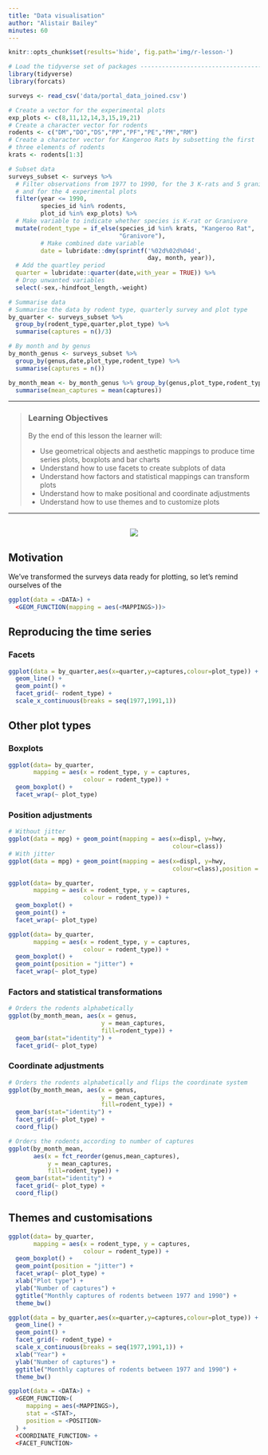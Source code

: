 ```yaml
---
title: "Data visualisation" 
author: "Alistair Bailey"
minutes: 60
---
```


```r
knitr::opts_chunk$set(results='hide', fig.path='img/r-lesson-')

# Load the tidyverse set of packages -------------------------------------------
library(tidyverse)
library(forcats)

surveys <- read_csv('data/portal_data_joined.csv')

# Create a vector for the experimental plots
exp_plots <- c(8,11,12,14,3,15,19,21)
# Create a character vector for rodents
rodents <- c("DM","DO","DS","PP","PF","PE","PM","RM")
# Create a character vector for Kangeroo Rats by subsetting the first
# three elements of rodents
krats <- rodents[1:3]

# Subset data
surveys_subset <- surveys %>% 
  # Filter observations from 1977 to 1990, for the 3 K-rats and 5 granivores, 
  # and for the 4 experimental plots
  filter(year <= 1990,                    
         species_id %in% rodents,         
         plot_id %in% exp_plots) %>%      
  # Make variable to indicate whether species is K-rat or Granivore
  mutate(rodent_type = if_else(species_id %in% krats, "Kangeroo Rat",
                               "Granivore"),
         # Make combined date variable
         date = lubridate::dmy(sprintf('%02d%02d%04d', 
                                       day, month, year)),
  # Add the quartley period
  quarter = lubridate::quarter(date,with_year = TRUE)) %>% 
  # Drop unwanted variables
  select(-sex,-hindfoot_length,-weight)

# Summarise data
# Summarise the data by rodent type, quarterly survey and plot type
by_quarter <- surveys_subset %>% 
  group_by(rodent_type,quarter,plot_type) %>% 
  summarise(captures = n()/3) 

# By month and by genus
by_month_genus <- surveys_subset %>% 
  group_by(genus,date,plot_type,rodent_type) %>% 
  summarise(captures = n()) 

by_month_mean <- by_month_genus %>% group_by(genus,plot_type,rodent_type) %>%
  summarise(mean_captures = mean(captures))
```

------------

> ### Learning Objectives
>
> By the end of this lesson the learner will:
>
> + Use geometrical objects and aesthetic mappings to produce time series plots, 
boxplots and bar charts
> + Understand how to use facets to create subplots of data
> + Understand how factors and statistical mappings can transform plots
> + Understand how to make positional and coordinate adjustments
> + Understand how to use themes and to customize plots

------------

<div style="text-align: center; margin-top: 30px; margin-bottom: 30px;">
![](./img/data_project_pipeline_vis.png)
</div>

## Motivation

We've transformed the surveys data ready for plotting, so let's remind ourselves
of the 

```r
ggplot(data = <DATA>) + 
  <GEOM_FUNCTION(mapping = aes(<MAPPINGS>))>
```


## Reproducing the time series

### Facets

```r

ggplot(data = by_quarter,aes(x=quarter,y=captures,colour=plot_type)) +
  geom_line() +
  geom_point() +
  facet_grid(~ rodent_type) +
  scale_x_continuous(breaks = seq(1977,1991,1))

```

## Other plot types

### Boxplots

```r

ggplot(data= by_quarter,
       mapping = aes(x = rodent_type, y = captures, 
                     colour = rodent_type)) +
  geom_boxplot() +
  facet_wrap(~ plot_type)

```


### Position adjustments

```r
# Without jitter
ggplot(data = mpg) + geom_point(mapping = aes(x=displ, y=hwy, 
                                              colour=class))
# With jitter
ggplot(data = mpg) + geom_point(mapping = aes(x=displ, y=hwy, 
                                              colour=class),position = "jitter")

```

```r
ggplot(data= by_quarter,
       mapping = aes(x = rodent_type, y = captures, 
                     colour = rodent_type)) +
  geom_boxplot() +
  geom_point() +
  facet_wrap(~ plot_type)

ggplot(data= by_quarter,
       mapping = aes(x = rodent_type, y = captures, 
                     colour = rodent_type)) +
  geom_boxplot() +
  geom_point(position = "jitter") +
  facet_wrap(~ plot_type)

```

### Factors and statistical transformations

```r
# Orders the rodents alphabetically
ggplot(by_month_mean, aes(x = genus, 
                          y = mean_captures, 
                          fill=rodent_type)) +
  geom_bar(stat="identity") + 
  facet_grid(~ plot_type)
```

### Coordinate adjustments

```r
# Orders the rodents alphabetically and flips the coordinate system
ggplot(by_month_mean, aes(x = genus, 
                          y = mean_captures, 
                          fill=rodent_type)) +
  geom_bar(stat="identity") + 
  facet_grid(~ plot_type) +
  coord_flip()

```


```r

# Orders the rodents according to number of captures
ggplot(by_month_mean,
       aes(x = fct_reorder(genus,mean_captures),
           y = mean_captures, 
           fill=rodent_type)) +
  geom_bar(stat="identity") +
  facet_grid(~ plot_type) +
  coord_flip()

```

## Themes and customisations


```r

ggplot(data= by_quarter,
       mapping = aes(x = rodent_type, y = captures, 
                     colour = rodent_type)) +
  geom_boxplot() +
  geom_point(position = "jitter") +
  facet_wrap(~ plot_type) +
  xlab("Plot type") +
  ylab("Number of captures") +
  ggtitle("Monthly captures of rodents between 1977 and 1990") +
  theme_bw()

```

```r

ggplot(data = by_quarter,aes(x=quarter,y=captures,colour=plot_type)) +
  geom_line() +
  geom_point() +
  facet_grid(~ rodent_type) +
  scale_x_continuous(breaks = seq(1977,1991,1)) +
  xlab("Year") +
  ylab("Number of captures") +
  ggtitle("Monthly captures of rodents between 1977 and 1990") +
  theme_bw()

```

```r
ggplot(data = <DATA>) + 
  <GEOM_FUNCTION>(
     mapping = aes(<MAPPINGS>),
     stat = <STAT>, 
     position = <POSITION>
  ) +
  <COORDINATE_FUNCTION> +
  <FACET_FUNCTION>
```